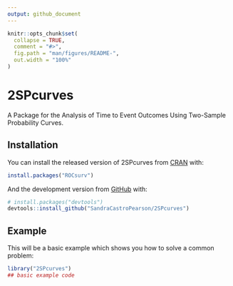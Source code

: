 ```yaml
---
output: github_document
---
```


<!-- README.md is generated from README.Rmd. Please edit that file -->

```r
knitr::opts_chunk$set(
  collapse = TRUE,
  comment = "#>",
  fig.path = "man/figures/README-",
  out.width = "100%"
)
```

# 2SPcurves

<!-- badges: start -->
<!-- badges: end -->

A  Package  for  the  Analysis  of  Time  to  Event  Outcomes Using  Two-Sample Probability Curves.

## Installation

You can install the released version of 2SPcurves from [CRAN](https://CRAN.R-project.org) with:

``` r
install.packages("ROCsurv")
```

And the development version from [GitHub](https://github.com/) with:

``` r
# install.packages("devtools")
devtools::install_github("SandraCastroPearson/2SPcurves")
```
## Example

This will be a basic example which shows you how to solve a common problem:

```r
library("2SPcurves")
## basic example code
```
